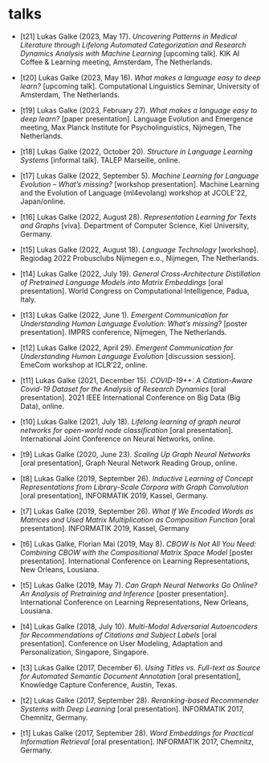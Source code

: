 # talks

- [t21] Lukas Galke (2023, May 17). *Uncovering Patterns in Medical Literature through Lifelong Automated Categorization and Research Dynamics Analysis with Machine Learning* [upcoming talk]. KIK AI Coffee & Learning meeting, Amsterdam, The Netherlands.

- [t20] Lukas Galke (2023, May 16). *What makes a language easy to deep learn?* [upcoming talk]. Computational Linguistics Seminar, University of Amsterdam, The Netherlands.

- [t19] Lukas Galke (2023, February 27). *What makes a language easy to deep learn?* [paper presentation]. Language Evolution and Emergence meeting, Max Planck Institute for Psycholinguistics, Nijmegen, The Netherlands.

- [t18] Lukas Galke (2022, October 20). *Structure in Language Learning Systems* [informal talk]. TALEP Marseille, online.

- [t17] Lukas Galke (2022, September 5). *Machine Learning for Language Evolution -- What's missing?* [workshop presentation]. Machine Learning and the Evolution of Language (ml4evolang) workshop at JCOLE'22, Japan/online.

- [t16] Lukas Galke (2022, August 28). *Representation Learning for Texts and Graphs* [viva]. Department of Computer Science, Kiel University, Germany.

- [t15] Lukas Galke (2022, August 18). *Language Technology* [workshop]. Regiodag 2022 Probusclubs Nijmegen e.o., Nijmegen, The Netherlands.

- [t14] Lukas Galke (2022, July 19). *General Cross-Architecture Distillation of Pretrained Language Models into Matrix Embeddings* [oral presentation]. World Congress on Computational Intelligence, Padua, Italy.

- [t13] Lukas Galke (2022, June 1). *Emergent Communication for Understanding Human Language Evolution: What’s missing?* [poster presentation]. IMPRS conference, Nijmegen, The Netherlands.

- [t12] Lukas Galke (2022, April 29). *Emergent Communication for Understanding Human Language Evolution* [discussion session]. EmeCom workshop at ICLR'22, online.

- [t11] Lukas Galke (2021, December 15). *COVID-19++: A Citation-Aware Covid-19 Dataset for the Analysis of Research Dynamics* [oral presentation]. 2021 IEEE International Conference on Big Data (Big Data), online.

- [t10] Lukas Galke (2021, July 18). *Lifelong learning of graph neural networks for open-world node classification* [oral presentation]. International Joint Conference on Neural Networks, online.

- [t9] Lukas Galke (2020, June 23). *Scaling Up Graph Neural Networks* [oral presentation], Graph Neural Network Reading Group, online.

- [t8] Lukas Galke (2019, September 26). *Inductive Learning of Concept Representations from Library-Scale Corpora with Graph Convolution* [oral presentation], INFORMATIK 2019, Kassel, Germany.

- [t7] Lukas Galke (2019, September 26). *What If We Encoded Words as Matrices and Used Matrix Multiplication as Composition Function* [oral presentation]. INFORMATIK 2019, Kassel, Germany

- [t6] Lukas Galke, Florian Mai (2019, May 8). *CBOW Is Not All You Need: Combining CBOW with the Compositional Matrix Space Model* [poster presentation]. International Conference on Learning Representations, New Orleans, Lousiana.

- [t5] Lukas Galke (2019, May 7). *Can Graph Neural Networks Go Online? An Analysis of Pretraining and Inference* [poster presentation]. International Conference on Learning Representations, New Orleans, Lousiana.

- [t4] Lukas Galke (2018, July 10). *Multi-Modal Adversarial Autoencoders for Recommendations of Citations and Subject Labels* [oral presentation]. Conference on User Modeling, Adaptation and Personalization, Singapore, Singapore.

- [t3] Lukas Galke (2017, December 6). *Using Titles vs. Full-text as Source for Automated Semantic Document Annotation* [oral presentation], Knowledge Capture Conference, Austin, Texas.

- [t2] Lukas Galke (2017, September 28). *Reranking-based Recommender Systems with Deep Learning* [oral presentation]. INFORMATIK 2017, Chemnitz, Germany.

- [t1] Lukas Galke (2017, September 28). *Word Embeddings for Practical Information Retrieval* [oral presentation]. INFORMATIK 2017, Chemnitz, Germany.
